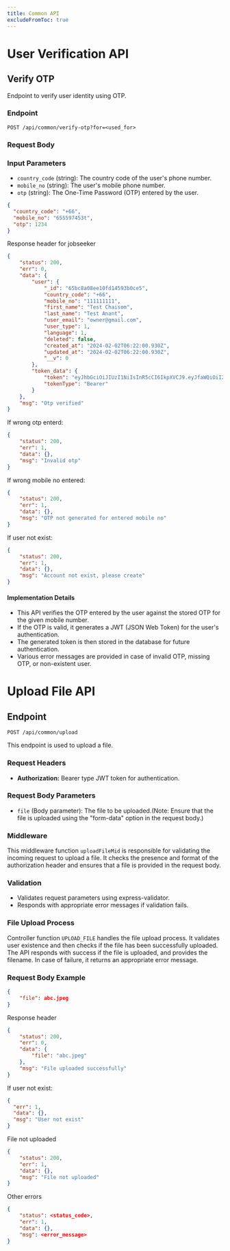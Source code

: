 ```yaml
---
title: Common API
excludeFromToc: true
---
```



# User Verification API

## Verify OTP

Endpoint to verify user identity using OTP.

### Endpoint

`POST /api/common/verify-otp?for=<used_for>`

### Request Body

### Input Parameters

- `country_code` (string): The country code of the user's phone number.
- `mobile_no` (string): The user's mobile phone number.
- `otp` (string): The One-Time Password (OTP) entered by the user.

```json
{
  "country_code": "+66",
  "mobile_no": "655597453t",
  "otp": 1234
}
```

Response header for jobseeker

```json
{
    "status": 200,
    "err": 0,
    "data": {
        "user": {
            "_id": "65bc8a08ee10fd14593b0ce5",
            "country_code": "+66",
            "mobile_no": "111111111",
            "first_name": "Test Chaisom",
            "last_name": "Test Anant",
            "user_email": "owner@gmail.com",
            "user_type": 1,
            "language": 1,
            "deleted": false,
            "created_at": "2024-02-02T06:22:00.930Z",
            "updated_at": "2024-02-02T06:22:00.930Z",
            "__v": 0
        },
        "token_data": {
            "token": "eyJhbGciOiJIUzI1NiIsInR5cCI6IkpXVCJ9.eyJfaWQiOiI2NWJjOGEwOGVlMTBmZDE0NTkzYjBjZTUiLCJjb3VudHJ5X2NvZGUiOiIrNjYiLCJtb2JpbGVfbm8iOiIxMTExMTExMTEiLCJpYXQiOjE3MDY4NzY2OTR9.9eUfqQYhIwr_V9xDg7zAFYxEBszqC8E2grsC1gyzmvs",
            "tokenType": "Bearer"
        }
    },
    "msg": "Otp verified"
}
```

If wrong otp enterd:

```json
{
    "status": 200,
    "err": 1,
    "data": {},
    "msg": "Invalid otp"
}
```

If wrong mobile no entered:

```json
{
    "status": 200,
    "err": 1,
    "data": {},
    "msg": "OTP not generated for entered mobile no"
}
```

If user not exist:

```json
{
    "status": 200,
    "err": 1,
    "data": {},
    "msg": "Account not exist, please create"
}
```

#### Implementation Details

- This API verifies the OTP entered by the user against the stored OTP for the given mobile number.
- If the OTP is valid, it generates a JWT (JSON Web Token) for the user's authentication.
- The generated token is then stored in the database for future authentication.
- Various error messages are provided in case of invalid OTP, missing OTP, or non-existent user.




# Upload File API

## Endpoint

`POST /api/common/upload`

This endpoint is used to upload a file.

### Request Headers
- **Authorization:** Bearer type JWT token for authentication.

### Request Body Parameters
- `file` (Body parameter): The file to be uploaded.(Note: Ensure that the file is uploaded using the "form-data" option in the request body.)

### Middleware
This middleware function `uploadFileMid` is responsible for validating the incoming request to upload a file. It checks the presence and format of the authorization header and ensures that a file is provided in the request body.

### Validation
- Validates request parameters using express-validator.
- Responds with appropriate error messages if validation fails.

### File Upload Process

Controller function `UPLOAD_FILE` handles the file upload process. It validates user existence and then checks if the file has been successfully uploaded. The API responds with success if the file is uploaded, and provides the filename. In case of failure, it returns an appropriate error message.

### Request Body Example

```json
{
    "file": abc.jpeg
}
```

Response header

```json
{
    "status": 200,
    "err": 0,
    "data": {
        "file": "abc.jpeg"
    },
    "msg": "File uploaded successfully"
}

```

If user not exist:

```json
{
  "err": 1,
  "data": {},
  "msg": "User not exist"
}
```

File not uploaded
```json
{
    "status": 200,
    "err": 1,
    "data": {},
    "msg": "File not uploaded"
}
```

Other errors
```json
{
    "status": <status_code>,
    "err": 1,
    "data": {},
    "msg": <error_message>
}
```
